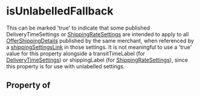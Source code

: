   

# isUnlabelledFallback

This can be marked 'true' to indicate that some published <Link href="/DeliveryTimeSettings">DeliveryTimeSettings</Link> or <a class="localLink" href="/ShippingRateSettings">ShippingRateSettings</a> are intended to apply to all <a class="localLink" href="/OfferShippingDetails">OfferShippingDetails</a> published by the same merchant, when referenced by a <a class="localLink" href="/shippingSettingsLink">shippingSettingsLink</a> in those settings. It is not meaningful to use a 'true' value for this property alongside a transitTimeLabel (for <a class="localLink" href="/DeliveryTimeSettings">DeliveryTimeSettings</a>) or shippingLabel (for <a class="localLink" href="/ShippingRateSettings">ShippingRateSettings</a>), since this property is for use with unlabelled settings.

## Property of



